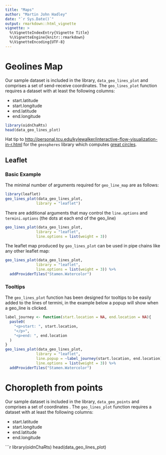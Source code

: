 ```yaml
---
title: "Maps"
author: "Martin John Hadley"
date: "`r Sys.Date()`"
output: rmarkdown::html_vignette
vignette: >
  %\VignetteIndexEntry{Vignette Title}
  %\VignetteEngine{knitr::rmarkdown}
  %\VignetteEncoding{UTF-8}
---
```


# Geolines Map

Our sample dataset is included in the library, `data_geo_lines_plot` and comprises a set of send-receive coordinates. The `geo_lines_plot` function requires a dataset with at least the following columns:

- start.latitude
- start.longitude
- end.latitude
- end.longitude

```r
library(oidnChaRts)
head(data_geo_lines_plot)
```

Hat tip to [http://personal.tcu.edu/kylewalker/interactive-flow-visualization-in-r.html](http://personal.tcu.edu/kylewalker/interactive-flow-visualization-in-r.html) for the `geospheres` library which computes [great circles](https://en.wikipedia.org/wiki/Great_circle).

## Leaflet

### Basic Example

The minimal number of arguments required for `geo_line_map` are as follows:

```r
library(leaflet)
geo_lines_plot(data_geo_lines_plot, 
              library = "leaflet")
```

There are additional arguments that may control the `line.options` and `termini.options` (the dots at each end of the geo_line)

```r
geo_lines_plot(data_geo_lines_plot, 
              library = "leaflet",
              line.options = list(weight = 3))
```

The leaflet map produced by `geo_lines_plot` can be used in pipe chains like any other leaflet map:

```r
geo_lines_plot(data_geo_lines_plot, 
              library = "leaflet",
              line.options = list(weight = 3)) %>%
  addProviderTiles("Stamen.Watercolor")
```

### Tooltips

The `geo_lines_plot` function has been designed for tooltips to be easily added to the lines of termini, in the example below a popup will show when a geo_line is clicked.

```r
label_journey <- function(start.location = NA, end.location = NA){
  paste0(
    "<p>start: ", start.location,
    "</p>",
    "<p>end: ", end.location
  )
}
geo_lines_plot(data_geo_lines_plot, 
              library = "leaflet",
              line.popup = ~label_journey(start.location, end.location),
              line.options = list(weight = 3)) %>%
  addProviderTiles("Stamen.Watercolor")
```


# Choropleth from points

Our sample dataset is included in the library, `data_geo_points` and comprises a set of coordinates . The `geo_lines_plot` function requires a dataset with at least the following columns:

- start.latitude
- start.longitude
- end.latitude
- end.longitude

```r
library(oidnChaRts)
head(data_geo_lines_plot)
